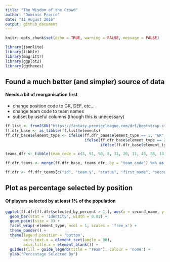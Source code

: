 ---
title: "The Wisdom of the Crowd"
author: "Dominic Pearce"
date: "11 August 2016"
output: github_document
---

```{r setup, include=FALSE}
knitr::opts_chunk$set(echo = TRUE, warning = FALSE, message = FALSE)
```

```{r}
library(jsonlite)
library(tibble)
library(magrittr)
library(ggplot2)
library(ggthemes)
```

## Found a much better (and simpler) source of data
#### Needs a bit of reorganisation first
- change position code to GK, DEF, etc...
- change team code to team names
- subset by useful columns (though this is unecessary)

```{r}
ff.list <- fromJSON("https://fantasy.premierleague.com/drf/bootstrap-static")
ff.dfr_base <- as_tibble(ff.list$elements)
ff.dfr_base$element_type <- ifelse(ff.dfr_base$element_type == 1, "GK", 
                                   ifelse(ff.dfr_base$element_type == 2, "DEF", 
                                          ifelse(ff.dfr_base$element_type == 3, "MID", "FWD")))

teams_dfr <- tibble(team_code = c(3, 91, 90, 8, 31, 20, 11, 43, 88, 13, 14, 110, 1, 25, 56, 80, 21, 6, 57, 35), team = c("Arsenal", "Bournemouth", "Burnley", "Chelsea", "Crystal Palace", "Southampton", "Everton", "Man City", "Hull", "Leicester", "Liverpool", "Stoke", "Man Utd", "Middlesbrough", "Sunderland", "Swansea", "West Ham", "Tottenham", "Watford", "West Brom"))

ff.dfr_teams <- merge(ff.dfr_base, teams_dfr, by = "team_code") %>% as_tibble()

ff.dfr <- ff.dfr_teams[c("id", "team.y", "status", "first_name", "second_name", "now_cost", "value_form", "value_season", "selected_by_percent", "form", "total_points", "points_per_game", "minutes", "goals_scored", "assists", "clean_sheets", "goals_conceded", "own_goals", "penalties_saved", "penalties_missed", "yellow_cards", "red_cards", "saves", "bonus", "bps", "influence", "creativity", "threat", "element_type")]
```

## Plot as percentage selected by position
#### Of players selected by at least 1% of the population

```{r, fig.height = 20, fig.width = 12}
ggplot(ff.dfr[ff.dfr$selected_by_percent > 1,], aes(x = second_name, y = as.numeric(selected_by_percent), fill = team.y, colour = team.y)) +
  geom_bar(stat = 'identity', width = 0.03) + 
  geom_point(size = 3) + 
  facet_wrap(~element_type, ncol = 1, scales = 'free_x') +
  theme_pander() +
  theme(legend.position = 'bottom', 
        axis.text.x = element_text(angle = 90),
        axis.title.x = element_blank()) +
  guides(fill = guide_legend(title = "Team"), colour = 'none') +
  ylab("Percentage Selected By")
```









